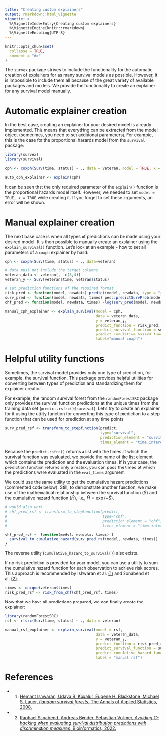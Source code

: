 ```yaml
---
title: "Creating custom explainers"
output: rmarkdown::html_vignette
vignette: >
  %\VignetteIndexEntry{Creating custom explainers}
  %\VignetteEngine{knitr::rmarkdown}
  %\VignetteEncoding{UTF-8}
---
```


```r
knitr::opts_chunk$set(
  collapse = TRUE,
  comment = "#>"
)
```

The `survex` package strives to include the functionality for the automatic creation of explainers for as many survival models as possible. However, it is impossible to include them all because of the great variety of available packages and models. We provide the functionality to create an explainer for any survival model manually.

# Automatic explainer creation

In the best case, creating an explainer for your desired model is already implemented. This means that everything can be extracted from the model object (sometimes, you need to set additional parameters). For example, this is the case for the proportional hazards model from the `survival` package:

```r
library(survex)
library(survival)

cph <- coxph(Surv(time, status) ~ ., data = veteran, model = TRUE, x = TRUE)

auto_cph_explainer <- explain(cph)
```

It can be seen that the only required parameter of the `explain()` function is the proportional hazards model itself. However, we needed to set `model = TRUE, x = TRUE` while creating it. If you forget to set these arguments, an error will be shown.

# Manual explainer creation

The next base case is when all types of predictions can be made using your desired model. It is then possible to manually create an explainer using the `explain_survival()` function. Let's look at an example - how to set all parameters of a `coxph` explainer by hand:

``` r
cph <- coxph(Surv(time, status) ~ ., data=veteran)

# data must not include the target columns
veteran_data <- veteran[, -c(3,4)]
veteran_y <- Surv(veteran$time, veteran$status)

# set prediction functions of the required format
risk_pred <- function(model, newdata) predict(model, newdata, type = "risk")
surv_pred <- function(model, newdata, times) pec::predictSurvProb(model, newdata, times)
chf_pred <- function(model, newdata, times) -log(surv_pred(model, newdata, times))

manual_cph_explainer <- explain_survival(model = cph,
                                         data = veteran_data,
                                         y = veteran_y,
                                         predict_function = risk_pred,
                                         predict_survival_function = surv_pred,
                                         predict_cumulative_hazard_function = chf_pred,
                                         label="manual coxph")
```

# Helpful utility functions

Sometimes, the survival model provides only one type of prediction, for example, the survival function. This package provides helpful utilities for converting between types of prediction and standardizing them for explainer creation.

For example, the random survival forest from the `randomForestSRC` package only provides the survival function predictions at the unique times from the training data set (`predict.rsfrc()$survival`). Let's try to create an explainer for it using the utility function for converting this type of prediction to a step function that can be used for prediction at any time points.

``` r
surv_pred_rsf <- transform_to_stepfunction(predict,
                                           type="survival",
                                           prediction_element = "survival",
                                           times_element = "time.interest")
```

Because the `predict.rsfrc()` returns a list with the times at which the survival function was evaluated, we provide the name of the list element which contains the prediction and the evaluation times. If in your case, the prediction function returns only a matrix, you can pass the times at which the predictions were evaluated in the `eval_times` argument.

We could use the same utility to get the cumulative hazard predictions (commented code below). Still, to demonstrate another function, we make use of the mathematical relationship between the survival function ($\hat{S}$) and the cumulative hazard function ($\hat{H}$), i.e., $\hat{H} = \exp(-\hat{S})$.

``` r
# would also work 
# chf_pred_rsf <- transform_to_stepfunction(predict,
#                                           type="chf",
#                                           prediction_element = "chf",
#                                           times_element = "time.interest")

chf_pred_rsf <- function(model, newdata, times) {
  survival_to_cumulative_hazard(surv_pred_rsf(model, newdata, times))
}
```

The reverse utility (`cumulative_hazard_to_survival()`) also exists.

If no risk prediction is provided for your model, you can use a utility to sum the cumulative hazard function for each observation to achieve risk scores. This approach is recommended by Ishwaran et al. [(1)](#references) and Sonabend et al. [(2)](#references). 

``` r
times <- unique(veteran$times)
risk_pred_rsf <- risk_from_chf(chf_pred_rsf, times)
```

Now that we have all predictions prepared, we can finally create the explainer:

```r
library(randomForestSRC)
rsf <- rfsrc(Surv(time, status) ~ ., data = veteran)

manual_rsf_explainer <- explain_survival(model = rsf,
                                         data = veteran_data,
                                         y = veteran_y,
                                         predict_function = risk_pred_rsf,
                                         predict_survival_function = surv_pred_rsf,
                                         predict_cumulative_hazard_function = chf_pred_rsf,
                                         label = "manual rsf")
```

# References {#references}
* (1) [Hemant Ishwaran, Udaya B. Kogalur, Eugene H. Blackstone, Michael S. Lauer, *Random survival forests*, The Annals of Applied Statistics, 2008.](https://projecteuclid.org/journals/annals-of-applied-statistics/volume-2/issue-3/Random-survival-forests/10.1214/08-AOAS169.full)
* (2) [Raphael Sonabend, Andreas Bender, Sebastian Vollmer, *Avoiding C-hacking when evaluating survival distribution predictions with discrimination measures*, Bioinformatics, 2022.](https://academic.oup.com/bioinformatics/advance-article/doi/10.1093/bioinformatics/btac451/6640155)
